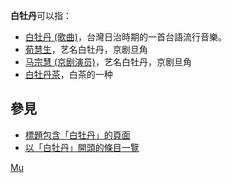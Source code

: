 '''白牡丹'''可以指：

* [[白牡丹_(歌曲)|白牡丹 (歌曲)]]，台灣日治時期的一首台語流行音樂。
* [[荀慧生|荀慧生]]，艺名白牡丹，京剧旦角
* [[马宗慧_(京剧演员)|马宗慧 (京剧演员)]]，艺名白牡丹，京剧旦角
* [[白牡丹茶|白牡丹茶]]，白茶的一种

==參見==
* [[Special:Search/intitle:"白牡丹"|標題包含「白牡丹」的頁面]]
* [[Special:Prefixindex/白牡丹|以「白牡丹」開頭的條目一覽]]

{{Disambiguation|Bai|Cat=三字大中華地區相關消歧義}}
[[Category:三字白姓人名消歧义|Mu]]